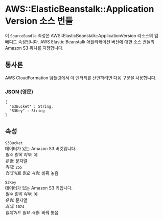 # AWS::ElasticBeanstalk::ApplicationVersion 소스 번들

이 `SourceBundle` 속성은 AWS::ElasticBeanstalk::ApplicationVersion 리소스의 임베디드 속성입니다. AWS Elastic Beanstalk 애플리케이션 버전에 대한 소스 번들의 Amazon S3 위치를 지정합니다.

## 통사론

AWS CloudFormation 템플릿에서 이 엔터티를 선언하려면 다음 구문을 사용합니다.

### JSON (영문)

```
{
  "S3Bucket" : String,
  "S3Key" : String
}
```

## 속성

`S3Bucket`  
데이터가 있는 Amazon S3 버킷입니다.  
_필수 항목 여부_: 예  
_유형_: 문자열  
_최대_: `255`  
_업데이트 필요 사항_: 바꿔 놓음

`S3Key`  
데이터가 있는 Amazon S3 키입니다.  
_필수 항목 여부_: 예  
_유형_: 문자열  
_최대_: `1024`  
_업데이트 필요 사항_: 바꿔 놓음

